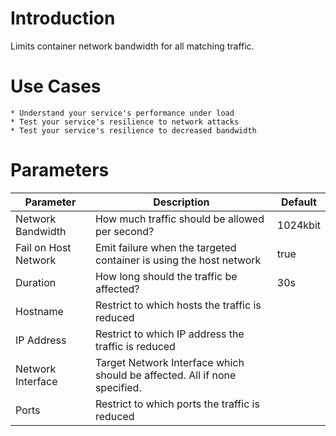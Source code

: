 # Introduction

Limits container network bandwidth for all matching traffic.

# Use Cases

    * Understand your service's performance under load
    * Test your service's resilience to network attacks
    * Test your service's resilience to decreased bandwidth

# Parameters

| Parameter            | Description                                                               | Default  |
|----------------------|---------------------------------------------------------------------------|----------|
| Network Bandwidth    | How much traffic should be allowed per second?                            | 1024kbit |
| Fail on Host Network | Emit failure when the targeted container is using the host network        | true     |
| Duration             | How long should the traffic be affected?                                  | 30s      |
| Hostname             | Restrict to which hosts the traffic is reduced                            |          |
| IP Address           | Restrict to which IP address the traffic is reduced                       |          |
| Network Interface    | Target Network Interface which should be affected. All if none specified. |          |
| Ports                | Restrict to which ports the traffic is reduced                            |          |
